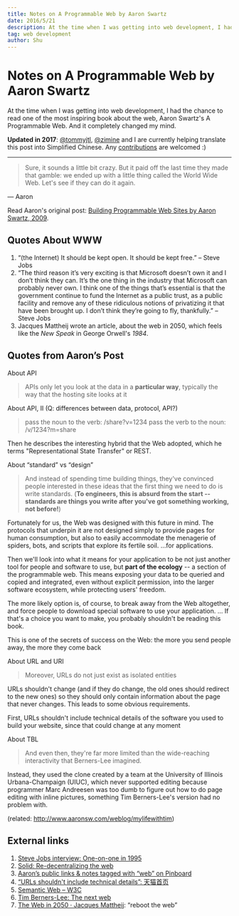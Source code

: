```yaml
---
title: Notes on A Programmable Web by Aaron Swartz
date: 2016/5/21
description: At the time when I was getting into web development, I had the chance to read one of the most inspiring book about the web, Aaron Swartz's A Programmable Web. And it completely changed my mind.
tag: web development
author: Shu
---
```


# Notes on A Programmable Web by Aaron Swartz

At the time when I was getting into web development, I had the chance to read one of the most inspiring book about the web, Aaron Swartz's A Programmable Web. And it completely changed my mind.

**Updated in 2017**: [@tommyjtl](https://github.com/tommyjtl), [@zimine](https://github.com/zimine) and I are currently helping translate this post into Simplified Chinese. Any [contributions](https://github.com/tommyjtl/the-programmable-web/tree/translation) are welcomed :)

---

> Sure, it sounds a little bit crazy. But it paid off the last time they made that gamble: we ended up with a little thing called the World Wide Web.
> Let's see if they can do it again.

— Aaron

Read Aaron's original post: [Building Programmable Web Sites by Aaron Swartz, 2009](http://www.cs.rpi.edu/~hendler/ProgrammableWebSwartz2009.html).

## Quotes About WWW

1. “(the Internet) It should be kept open. It should be kept free.” – Steve Jobs
2. “The third reason it’s very exciting is that Microsoft doesn’t own it and I don’t think they can. It’s the one thing in the industry that Microsoft can probably never own. I think one of the things that’s essential is that the government continue to fund the Internet as a public trust, as a public facility and remove any of these ridiculous notions of privatizing it that have been brought up. I don’t think they’re going to fly, thankfully.” – Steve Jobs
3. Jacques Mattheij wrote an article, about the web in 2050, which feels like the *New Speak* in George Orwell's _1984_.

## Quotes from Aaron’s Post

About API

> APIs only let you look at the data in a **particular way**, typically the way that the hosting site looks at it

About API, II (Q: differences between data, protocol, API?)

> pass the noun to the verb: /share?v=1234 pass the verb to the noun: /v/1234?m=share

Then he describes the interesting hybrid that the Web adopted, which he terms "Representational State Transfer" or REST.

About “standard” vs “design”

> And instead of spending time building things, they've convinced people interested in these ideas that the first thing we need to do is write standards. (**To engineers, this is absurd from the start -- standards are things you write after you've got something working, not before!**)

Fortunately for us, the Web was designed with this future in mind. The protocols that underpin it are not designed simply to provide pages for human consumption, but also to easily accommodate the menagerie of spiders, bots, and scripts that explore its fertile soil. ...for applications.

Then we'll look into what it means for your application to be not just another tool for people and software to use, but **part of the ecology** -- a section of the programmable web. This means exposing your data to be queried and copied and integrated, even without explicit permission, into the larger software ecosystem, while protecting users' freedom.

The more likely option is, of course, to break away from the Web altogether, and force people to download special software to use your application. ... If that's a choice you want to make, you probably shouldn't be reading this book.

This is one of the secrets of success on the Web: the more you send people away, the more they come back

About URL and URI

> Moreover, URLs do not just exist as isolated entities

URLs shouldn't change (and if they do change, the old ones should redirect to the new ones) so they should only contain information about the page that never changes. This leads to some obvious requirements.

First, URLs shouldn't include technical details of the software you used to build your website, since that could change at any moment

About TBL

> And even then, they're far more limited than the wide-reaching interactivity that Berners-Lee imagined.

Instead, they used the clone created by a team at the University of Illinois Urbana-Champaign (UIUC), which never supported editing because programmer Marc Andreesen was too dumb to figure out how to do page editing with inline pictures, something Tim Berners-Lee's version had no problem with.

(related: http://www.aaronsw.com/weblog/mylifewithtim)

## External links

1. [Steve Jobs interview: One-on-one in 1995](http://www.computerworld.com/article/2498543/it-management/steve-jobs-interview--one-on-one-in-1995.html?page=8)
2. [Solid: Re-decentralizing the web](https://solid.mit.edu/)
3. [Aaron’s public links & notes tagged with “web” on Pinboard](https://pinboard.in/u:aaronsw/t:web)
4. [“URLs shouldn't include technical details”: 天猫首页](https://www.zhihu.com/question/54777923/answer/141058259)
5. [Semantic Web – W3C](https://www.w3.org/standards/semanticweb)
6. [Tim Berners-Lee: The next web](https://www.ted.com/talks/tim_berners_lee_on_the_next_web)
7. [The Web in 2050 · Jacques Mattheij](https://jacquesmattheij.com/the-web-in-2050): “reboot the web”
